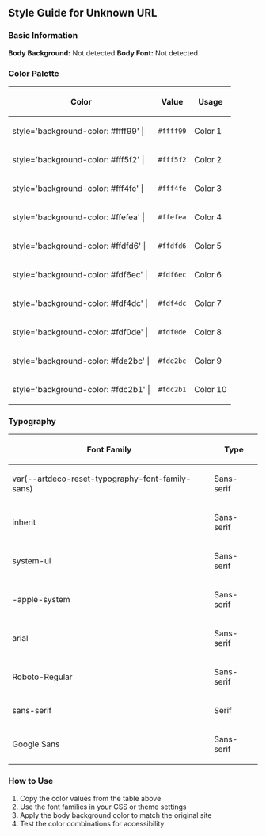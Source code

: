 == Style Guide for Unknown URL ==

=== Basic Information ===
'''Body Background:''' Not detected
'''Body Font:''' Not detected

=== Color Palette ===
{| class="wikitable"
|-
! Color !! Value !! Usage
|-
| style='background-color: #ffff99' | 
| <code>#ffff99</code>
| Color 1
|-
| style='background-color: #fff5f2' | 
| <code>#fff5f2</code>
| Color 2
|-
| style='background-color: #fff4fe' | 
| <code>#fff4fe</code>
| Color 3
|-
| style='background-color: #ffefea' | 
| <code>#ffefea</code>
| Color 4
|-
| style='background-color: #ffdfd6' | 
| <code>#ffdfd6</code>
| Color 5
|-
| style='background-color: #fdf6ec' | 
| <code>#fdf6ec</code>
| Color 6
|-
| style='background-color: #fdf4dc' | 
| <code>#fdf4dc</code>
| Color 7
|-
| style='background-color: #fdf0de' | 
| <code>#fdf0de</code>
| Color 8
|-
| style='background-color: #fde2bc' | 
| <code>#fde2bc</code>
| Color 9
|-
| style='background-color: #fdc2b1' | 
| <code>#fdc2b1</code>
| Color 10
|}

=== Typography ===
{| class="wikitable"
|-
! Font Family !! Type
|-
| var(--artdeco-reset-typography-font-family-sans)
| Sans-serif
|-
| inherit
| Sans-serif
|-
| system-ui
| Sans-serif
|-
| -apple-system
| Sans-serif
|-
| arial
| Sans-serif
|-
| Roboto-Regular
| Sans-serif
|-
| sans-serif
| Serif
|-
| Google Sans
| Sans-serif
|}

=== How to Use ===
# Copy the color values from the table above
# Use the font families in your CSS or theme settings
# Apply the body background color to match the original site
# Test the color combinations for accessibility